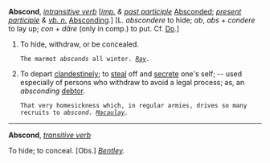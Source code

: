 '''Abscond''', ''[[intransitive verb (part of speech)|intransitive verb]]'' [''[[imp. (part of speech)|imp.]] & [[past participle (part of speech)|past participle]]'' [[Absconded]]; ''[[present participle (part of speech)|present participle]] & [[vb. n. (part of speech)|vb. n.]]'' [[Absconding]].] [L. ''abscondere'' to hide; ''ab'', ''abs'' + ''condere'' to lay up; ''con'' + ''d&abreve;re'' (only in comp.) to put. Cf. [[Do]].]

<ol>
<li>To hide, withdraw, or be concealed.

<code>The marmot ''absconds'' all winter. ''[[Ray (source)|Ray]].''</code>

<li> To depart [[clandestinely]]; to [[steal]] off and [[secrete]] one's self; -- used especially of persons who withdraw to avoid a legal process; as, an ''absconding'' [[debtor]].

<code>That very homesickness which, in regular armies, drives so many recruits to ''abscond''. ''[[Macaulay (source)|Macaulay]].''</code>
</ol>
-----
'''Abscond''', ''[[transitive verb (part of speech)|transitive verb]]''

To hide; to conceal. [Obs.] ''[[Bentley (source)|Bentley]].''